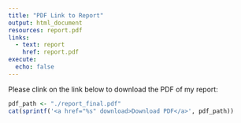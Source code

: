 ```yaml
---
title: "PDF Link to Report"
output: html_document
resources: report.pdf
links:
  - text: report
    href: report.pdf
execute:
  echo: false
---
```


Please clink on the link below to download the PDF of my report:

```r
pdf_path <- "./report_final.pdf"
cat(sprintf('<a href="%s" download>Download PDF</a>', pdf_path))
```
